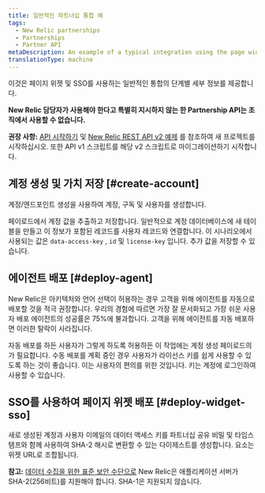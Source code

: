 ```yaml
---
title: 일반적인 파트너십 통합 예
tags:
  - New Relic partnerships
  - Partnerships
  - Partner API
metaDescription: An example of a typical integration using the page widget and SSO for New Relic partner accounts.
translationType: machine
---
```


이것은 페이지 위젯 및 SSO를 사용하는 일반적인 통합의 단계별 세부 정보를 제공합니다.

**New Relic 담당자가 사용해야 한다고 특별히 지시하지 않는 한 Partnership API는 조직에서 사용할 수 없습니다.**

**권장 사항:** [API 시작하기](/docs/apm/apis/requirements/new-relic-rest-api-v2-getting-started) 및 [New Relic REST API v2 예제](/docs/apis/rest-api-v2) 를 참조하여 새 프로젝트를 시작하십시오. 또한 API v1 스크립트를 해당 v2 스크립트로 마이그레이션하기 시작합니다.

## 계정 생성 및 가치 저장 [#create-account]

계정/엔드포인트 생성을 사용하여 계정, 구독 및 사용자를 생성합니다.

페이로드에서 계정 값을 추출하고 저장합니다. 일반적으로 계정 데이터베이스에 새 테이블을 만들고 이 정보가 포함된 레코드를 사용자 레코드와 연결합니다. 이 시나리오에서 사용되는 값은 `data-access-key` , `id` 및 `license-key` 입니다. 추가 값을 저장할 수 있습니다.

## 에이전트 배포 [#deploy-agent]

New Relic은 아키텍처와 언어 선택이 허용하는 경우 고객을 위해 에이전트를 자동으로 배포할 것을 적극 권장합니다. 우리의 경험에 따르면 가장 잘 문서화되고 가장 쉬운 사용자 배포 에이전트의 성공률은 75%에 불과합니다. 고객을 위해 에이전트를 자동 배포하면 이러한 탈락이 사라집니다.

자동 배포를 하든 사용자가 그렇게 하도록 허용하든 이 작업에는 계정 생성 페이로드의 <LicenseKey/> 가 필요합니다. 수동 배포를 계획 중인 경우 사용자가 라이선스 키를 쉽게 사용할 수 있도록 하는 것이 좋습니다. 이는 사용자의 편의를 위한 것입니다. 키는 계정에 로그인하여 사용할 수 있습니다.

## SSO를 사용하여 페이지 위젯 배포 [#deploy-widget-sso]

새로 생성된 계정과 사용자 이메일의 데이터 액세스 키를 파트너십 공유 비밀 및 타임스탬프와 함께 사용하여 SHA-2 해시로 변환할 수 있는 다이제스트를 생성합니다. 요소는 위젯 URL로 조합됩니다.

**참고:** [데이터 수집을 위한 표준 보안 수단으로](/docs/accounts-partnerships/accounts/security/data-security) New Relic은 애플리케이션 서버가 SHA-2(256비트)를 지원해야 합니다. SHA-1은 지원되지 않습니다.